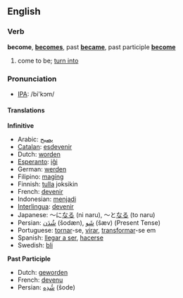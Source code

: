 ==English==
=== Verb ===
'''become''', '''[[becomes]]''', past '''[[became]]''', past participle '''[[become]]'''

# come to be; [[turn into]]

=== Pronunciation ===
*[[w:IPA|IPA]]: /bi'kɔm/

==== Translations ====

<b>Infinitive</b>

*Arabic: [[يصبح]]
*[[Catalan]]: [[esdevenir]]
*Dutch: [[worden]]
*[[Esperanto]]: [[iĝi]]
*German: [[werden]]
*Filipino: [[magíng]]
*Finnish: [[tulla]] joksikin
*French: [[devenir]]
*Indonesian: [[jadi|menjadi]]
*[[Interlingua]]: [[devenir]]
*Japanese: ～に[[なる]] (ni naru), ～と[[なる]] (to naru)
*Persian: [[شُدَن]] (šodæn), [[شَو]] (šæv) (Present Tense)
*Portuguese: [[tornar]]-se, [[virar]], [[transformar]]-se em
*Spanish: [[llegar a ser]], [[hacer]]se
*Swedish: [[bli]]

<b>Past Participle</b>

*Dutch: [[geworden]]
*French: [[devenu]]
*Persian: [[شُدِه]] (šode)